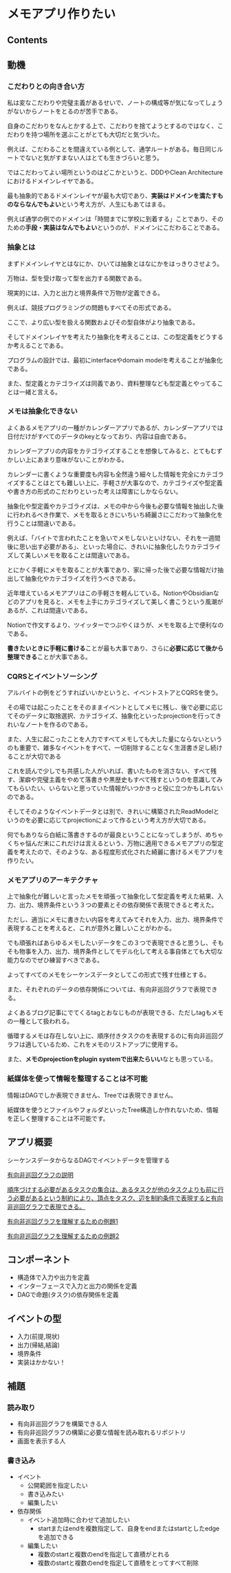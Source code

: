 # メモアプリ作りたい

## Contents

## 動機

### こだわりとの向き合い方

私は変なこだわりや完璧主義があるせいで、ノートの構成等が気になってしょうがないからノートをとるのが苦手である。

自身のこだわりをなんとかする上で、こだわりを捨てようとするのではなく、こだわりを持つ場所を選ぶことがとても大切だと気づいた。

例えば、こだわることを間違えている例として、通学ルートがある。毎日同じルートでないと気がすまない人はとても生きづらいと思う。

ではこだわってよい場所というのはどこかというと、DDDやClean Architectureにおけるドメインレイヤである。

最も抽象的であるドメインレイヤが最も大切であり、**実装はドメインを満たすものならなんでもよい**という考え方が、人生にもあてはまる。

例えば通学の例でのドメインは「時間までに学校に到着する」ことであり、そのための**手段・実装はなんでもよい**というのが、ドメインにこだわることである。

### 抽象とは

まずドメインレイヤとはなにか、ひいては抽象とはなにかをはっきりさせよう。

万物は、型を受け取って型を出力する関数である。

現実的には、入力と出力と境界条件で万物が定義できる。

例えば、競技プログラミングの問題もすべてその形式である。

ここで、より広い型を扱える関数およびその型自体がより抽象である。

そしてドメインレイヤを考えたり抽象化を考えることは、この型定義をどうするか考えることである。

プログラムの設計では、最初にinterfaceやdomain modelを考えることが抽象化である。

また、型定義とカテゴライズは同義であり、資料整理なども型定義とやってることは一緒と言える。

### メモは抽象化できない

よくあるメモアプリの一種がカレンダーアプリであるが、カレンダーアプリでは日付だけがすべてのデータのkeyとなっており、内容は自由である。

カレンダーアプリの内容をカテゴライズすることを想像してみると、とてもむずかしい上にあまり意味がないことがわかる。

カレンダーに書くような重要度も内容も全然違う細々した情報を完全にカテゴライズすることはとても難しい上に、手軽さが大事なので、カテゴライズや型定義や書き方の形式のこだわりといった考えは障害にしかならない。

抽象化や型定義やカテゴライズは、メモの中から今後も必要な情報を抽出した後に行われるべき作業で、メモを取るときにいちいち綺麗さにこだわって抽象化を行うことは間違いである。

例えば、「バイトで言われたことを急いでメモしないといけない、それを一週間後に思い出す必要がある」、といった場合に、きれいに抽象化したりカテゴライズして美しいメモを取ることは間違いである。

とにかく手軽にメモを取ることが大事であり、家に帰った後で必要な情報だけ抽出して抽象化やカテゴライズを行うべきである。

近年増えているメモアプリはこの手軽さを軽んじている。NotionやObsidianなどのアプリを見ると、メモを上手にカテゴライズして美しく書こうという風潮があるが、これは間違いである。

Notionで作文するより、ツイッターでつぶやくほうが、メモを取る上で便利なのである。

**書きたいときに手軽に書ける**ことが最も大事であり、さらに**必要に応じて後から整理できる**ことが大事である。

### CQRSとイベントソーシング

アルバイトの例をどうすればいいかというと、イベントストアとCQRSを使う。

その場では起こったことをそのままイベントとしてメモに残し、後で必要に応じてそのデータに取捨選択、カテゴライズ、抽象化といったprojectionを行ってきれいなノートを作るのである。

また、人生に起こったことを人力ですべてメモしても大した量にならないというのも重要で、雑多なイベントをすべて、一切削除することなく生涯書き足し続けることが大切である

これを読んで少しでも共感した人がいれば、書いたものを消さない、すべて残す、潔癖や完璧主義をやめて落書きや黒歴史もすべて残すというのを意識してみてもらいたい、いらないと思っていた情報がいつかきっと役に立つかもしれないのである。

そしてそのようなイベントデータとは別で、きれいに構築されたReadModelというのを必要に応じてprojectionによって作るという考え方が大切である。

何でもありなら白紙に落書きするのが最良ということになってしまうが、めちゃくちゃ悩んだ末にこれだけは言えるという、万物に適用できるメモアプリの型定義を考えたので、そのような、ある程度形式化された綺麗に書けるメモアプリを作りたい。

### メモアプリのアーキテクチャ

上で抽象化が難しいと言ったメモを頑張って抽象化して型定義を考えた結果、入力、出力、境界条件という３つの要素とその依存関係で表現できると考えた。

ただし、適当にメモに書きたい内容を考えてみてそれを入力、出力、境界条件で表現することを考えると、これが意外と難しいことがわかる。

でも頑張ればあらゆるメモしたいデータをこの３つで表現できると思うし、そもそも物事を入力、出力、境界条件としてモデル化して考える事自体とても大切な能力なのでぜひ練習すべきである。

よってすべてのメモをシーケンスデータとしてこの形式で残す仕様とする。

また、それぞれのデータの依存関係については、有向非巡回グラフで表現できる。

よくあるブログ記事にでてくるtagとおなじものが表現できる、ただしtagもメモの一種として扱われる。

循環するメモは存在しない上に、順序付きタスクのを表現するのに有向非巡回グラフは適しているため、これをメモのリストアップに使用する。

また、**メモのprojectionをplugin systemで出来たらいい**なとも思っている。

### 紙媒体を使って情報を整理することは不可能

情報はDAGでしか表現できません、Treeでは表現できません。

紙媒体を使うとファイルやフォルダといったTree構造しか作れないため、情報を正しく整理することは不可能です。

## アプリ概要

シーケンスデータからなるDAGでイベントデータを管理する

[有向非巡回グラフの説明](https://qiita.com/maebaru/items/5b6cb981777624ab843c)

[順序づけする必要があるタスクの集合は、あるタスクが他のタスクよりも前に行う必要があるという制約により、頂点をタスク、辺を制約条件で表現すると有向非巡回グラフで表現できる。](https://ja.wikipedia.org/wiki/%E6%9C%89%E5%90%91%E9%9D%9E%E5%B7%A1%E5%9B%9E%E3%82%B0%E3%83%A9%E3%83%95)

[有向非巡回グラフを理解するための例題1](https://leetcode.com/problems/course-schedule/description/)

[有向非巡回グラフを理解するための例題2](https://leetcode.com/problems/course-schedule-ii/description/)

## コンポーネント
* 構造体で入力や出力を定義
* インターフェースで入力と出力の関係を定義
* DAGで命題(タスク)の依存関係を定義

## イベントの型
* 入力(前提,現状)
* 出力(帰結,結論)
* 境界条件
* 実装はかかない！

## 補題

### 読み取り
* 有向非巡回グラフを構築できる人
* 有向非巡回グラフの構築に必要な情報を読み取れるリポジトリ
* 画面を表示する人

### 書き込み
* イベント
    * 公開範囲を指定したい
    * 書き込みたい
    * 編集したい
* 依存関係
    * イベント追加時に合わせて追加したい
        * startまたはendを複数指定して、自身をendまたはstartとしたedgeを追加できる
    * 編集したい
        * 複数のstartと複数のendを指定して直積がとれる
        * 複数のstartと複数のendを指定して直積をとってすべて削除
